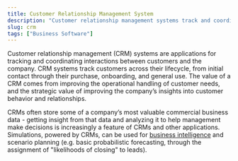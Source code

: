 ```yaml
---
title: Customer Relationship Management System
description: "Customer relationship management systems track and coordinate interactions between a company and its customers."
slug: crm
tags: ["Business Software"]
---
```


Customer relationship management (CRM) systems are applications for tracking and coordinating interactions between customers and the company. CRM systems track customers across their lifecycle, from initial contact through their purchase, onboarding, and general use. The value of a CRM comes from improving the operational handling of customer needs, and the strategic value of improving the company’s insights into customer behavior and relationships.

CRMs often store some of a company’s most valuable commercial business data - getting insight from that data and analyzing it to help management make decisions is increasingly a feature of CRMs and other applications. Simulations, powered by CRMs, can be used for [business intelligence](/glossary/business-intelligence) and scenario planning (e.g. basic probabilistic forecasting, through the assignment of "likelihoods of closing" to leads).
